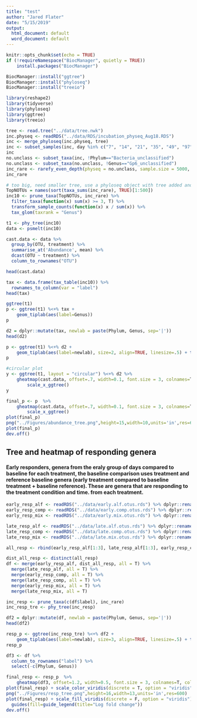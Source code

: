 ```yaml
---
title: "test"
author: "Jared Flater"
date: "5/15/2019"
output:
  html_document: default
  word_document: default
---
```


```r
knitr::opts_chunk$set(echo = TRUE)
if (!requireNamespace("BiocManager", quietly = TRUE))
    install.packages("BiocManager")

BiocManager::install("ggtree")
BiocManager::install("phyloseq")
BiocManager::install("treeio")

library(reshape2)
library(tidyverse)
library(phyloseq)
library(ggtree)
library(treeio)
```
```r
tree <- read.tree("../data/tree.nwk")
inc.physeq <- readRDS("../data/RDS/incubation_physeq_Aug18.RDS")
inc <- merge_phyloseq(inc.physeq, tree)
inc <- subset_samples(inc, day %in% c("7", "14", "21", "35", "49", "97"))
inc
no.unclass <- subset_taxa(inc, !Phylum=="Bacteria_unclassified")
no.unclass <- subset_taxa(no.unclass, !Genus=="Gp6_unclassified")
inc_rare <- rarefy_even_depth(physeq = no.unclass, sample.size = 5000, rngseed = 3242343, verbose = F)
inc_rare
```

```r
# too big, need smaller tree, use a phyloseq object with tree added and then only use one phyla
TopNOTUs = names(sort(taxa_sums(inc_rare), TRUE)[1:500])
inc10 <- prune_taxa(TopNOTUs, inc_rare) %>%
  filter_taxa(function(x) sum(x) >= 3, T) %>%
  transform_sample_counts(function(x) x / sum(x)) %>%
  tax_glom(taxrank = "Genus")

t1 <- phy_tree(inc10)
data <- psmelt(inc10) 
```

```r
cast.data <- data %>% 
  group_by(OTU, treatment) %>% 
  summarise_at('Abundance', mean) %>% 
  dcast(OTU ~ treatment) %>%
  column_to_rownames("OTU")

head(cast.data)  
```

```r
tax <- data.frame(tax_table(inc10)) %>%
  rownames_to_column(var = "label")
head(tax)
```
```r
ggtree(t1)
p <- ggtree(t1) %<+% tax +
    geom_tiplab(aes(label=Genus))
p
```
```r
d2 = dplyr::mutate(tax, newlab = paste(Phylum, Genus, sep='|'))
head(d2)

p <- ggtree(t1) %<+% d2 +
    geom_tiplab(aes(label=newlab), size=2, align=TRUE, linesize=.5) + theme_tree()
p

#circular plot
y <- ggtree(t1, layout = "circular") %<+% d2 %>%
    gheatmap(cast.data, offset=.7, width=0.1, font.size = 3, colnames=T, colnames_angle=-45, hjust=0) %>%
        scale_x_ggtree()
y

final_p <- p  %>%
    gheatmap(cast.data, offset=.7, width=0.1, font.size = 3, colnames=T, colnames_angle=-45, hjust=0) %>%
        scale_x_ggtree()
plot(final_p)
png("../Figures/abundance_tree.png",height=15,width=10,units='in',res=600)
plot(final_p)
dev.off()
```
                         
## Tree and heatmap of responding genera      
#### Early responders, genera from the eraly group of days compared to baseline for each treatment, the baseline comparison uses treatment and reference baseline genera (early treatment compared to baseline treatment + baseline reference). These are genera that are responding to the treatment condition and time. from each treatment. 

```r
early_resp_alf <- readRDS("../data/early.alf.otus.rds") %>% dplyr::rename(Early_Alfalfa = log2FoldChange, label = OTU)
early_resp_comp <- readRDS("../data/early.comp.otus.rds") %>% dplyr::rename(Early_Compost = log2FoldChange, label = OTU)
early_resp_mix <- readRDS("../data/early.mix.otus.rds") %>% dplyr::rename(Early_Mix = log2FoldChange, label = OTU)

late_resp_alf <- readRDS("../data/late.alf.otus.rds") %>% dplyr::rename(Late_Alfalfa = log2FoldChange, label = OTU)
late_resp_comp <- readRDS("../data/late.comp.otus.rds") %>% dplyr::rename(Late_Compost = log2FoldChange, label = OTU)
late_resp_mix <- readRDS("../data/late.mix.otus.rds") %>% dplyr::rename(Late_Mix = log2FoldChange, label = OTU)

all_resp <- rbind(early_resp_alf[1:3], late_resp_alf[1:3], early_resp_comp[1:3], late_resp_comp[1:3], early_resp_mix[1:3], late_resp_mix[1:3])

dist_all_resp <- distinct(all_resp)
df <- merge(early_resp_alf, dist_all_resp, all = T) %>%
  merge(late_resp_alf, all = T) %>%
  merge(early_resp_comp, all = T) %>%
  merge(late_resp_comp, all = T) %>%
  merge(early_resp_mix, all = T) %>%
  merge(late_resp_mix, all = T) 

```
```r
inc_resp <- prune_taxa(c(df$label), inc_rare)
inc_resp_tre <- phy_tree(inc_resp)
```

```r
df2 = dplyr::mutate(df, newlab = paste(Phylum, Genus, sep='|'))
head(df2)
```

```r
resp_p <- ggtree(inc_resp_tre) %<+% df2 +
    geom_tiplab(aes(label=newlab), size=3, align=TRUE, linesize=.5) + theme_tree()
resp_p
```
```r
df3 <- df %>%
  column_to_rownames("label") %>%
  select(-c(Phylum, Genus))
```
```r
final_resp <- resp_p  %>%
    gheatmap(df3, offset=1.2, width=0.5, font.size = 3, colnames=T, colnames_angle=-45, hjust=0, color = "black") 
plot(final_resp) + scale_color_viridis(discrete = T, option = "viridis") + ggplot2::theme_bw()
png("../Figures/resp_tree.png",height=16,width=13,units='in',res=600)
plot(final_resp) + scale_fill_viridis(discrete = F, option = "viridis") + 
  guides(fill=guide_legend(title="Log fold change"))
dev.off()
```


